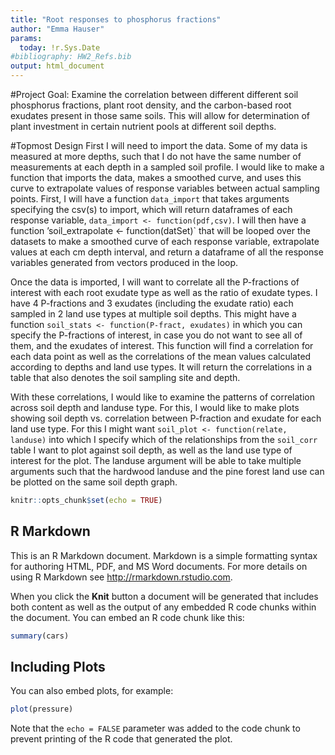 ```yaml
---
title: "Root responses to phosphorus fractions"
author: "Emma Hauser"
params:
  today: !r.Sys.Date
#bibliography: HW2_Refs.bib
output: html_document
---
```


#Project Goal:
  Examine the correlation between different different soil phosphorus fractions, plant root density, and the carbon-based root exudates present in those same soils. This will allow for determination of plant investment in certain nutrient pools at different soil depths. 
  
#Topmost Design
  First I will need to import the data. Some of my data is measured at more depths, such that I do not have the same number of measurements at each depth in a sampled soil profile. I would like to make a function that imports the data, makes a smoothed curve, and uses this curve to extrapolate values of response variables between actual sampling points. First, I will have a function `data_import` that takes arguments specifying the csv(s) to import, which will return dataframes of each response variable, `data_import <- function(pdf,csv)`. I will then have a function 'soil_extrapolate <- function(datSet)` that will be looped over the datasets to make a smoothed curve of each response variable, extrapolate values at each cm depth interval, and return a dataframe of all the response variables generated from vectors produced in the loop.
  
Once the data is imported, I will want to correlate all the P-fractions of interest with each root exudate type as well as the ratio of exudate types. I have 4 P-fractions and 3 exudates (including the exudate ratio) each sampled in 2 land use types at multiple soil depths. This might have a function `soil_stats <- function(P-fract, exudates)` in which you can specify the P-fractions of interest, in case you do not want to see all of them, and the exudates of interest. This function will find a correlation for each data point as well as the correlations of the mean values calculated according to depths and land use types. It will return the correlations in a table that also denotes the soil sampling site and depth. 

With these correlations, I would like to examine the patterns of correlation across soil depth and landuse type. For this, I would like to make plots showing soil depth vs. correlation between P-fraction and exudate for each land use type. For this I might want `soil_plot <- function(relate, landuse)` into which I specify which of the relationships from the `soil_corr` table I want to plot against soil depth, as well as the land use type of interest for the plot. The landuse argument will be able to take multiple arguments such that the hardwood landuse and the pine forest land use can be plotted on the same soil depth graph. 
  
```r
knitr::opts_chunk$set(echo = TRUE)
```

## R Markdown

This is an R Markdown document. Markdown is a simple formatting syntax for authoring HTML, PDF, and MS Word documents. For more details on using R Markdown see <http://rmarkdown.rstudio.com>.

When you click the **Knit** button a document will be generated that includes both content as well as the output of any embedded R code chunks within the document. You can embed an R code chunk like this:

```r
summary(cars)
```

## Including Plots

You can also embed plots, for example:

```r
plot(pressure)
```

Note that the `echo = FALSE` parameter was added to the code chunk to prevent printing of the R code that generated the plot.
